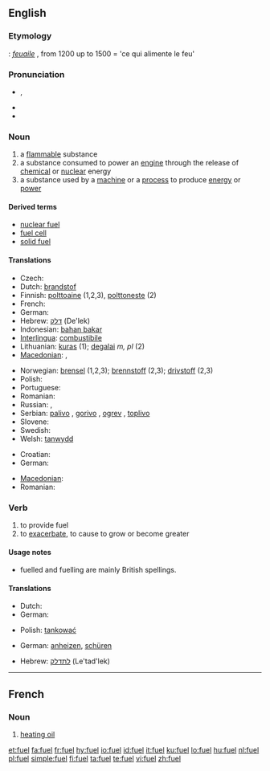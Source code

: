 {{wikipedia|dab=fuel (disambiguation)|fuel}}
==English==

===Etymology===
{{etyl|fro}}: ''[[feuaile]]'' , from 1200 up to 1500 = 'ce qui alimente le feu'

===Pronunciation===
* {{IPA|/ˈfjuːəl̩/}}, {{SAMPA|/"fju:@l/}}
* {{rhymes|ʊəl}}
* {{audio|en-uk-fuel.ogg|Audio (UK)}}

===Noun===
{{wikipedia}}
{{en-noun}}

# a [[flammable]] substance
# a substance consumed to power an [[engine]] through the release of [[chemical]] or [[nuclear]] energy
# a substance used by a [[machine]] or a [[process]] to produce [[energy]] or [[power]]

====Derived terms====
* [[nuclear fuel]]
* [[fuel cell]]
* [[solid fuel]]

====Translations====
{{trans-top|flammable substance}}
* Czech: {{t-|cs|palivo|n}}
* Dutch: [[brandstof]] {{f|m}}
* Finnish: [[polttoaine]] (1,2,3), [[polttoneste]] (2)
* French: {{t|fr|carburant|m}}
* German: {{t+|de|Brennstoff|m}}
* Hebrew: [[דלק]] (De'lek)
* Indonesian: [[bahan bakar]]
* [[Interlingua]]: [[combustibile]]
* Lithuanian: [[kuras]] {{m}} (1); [[degalai]] ''m, pl'' (2)
* [[Macedonian]]: {{t|mk|гориво|n|tr=górivo|sc=Cyrl|xs=Macedonian}},  {{t|mk|огрев|m|tr=ógrev|sc=Cyrl|xs=Macedonian}}
{{trans-mid}}
* Norwegian: [[brensel]] {{n}} (1,2,3); [[brennstoff]] {{n}} (2,3); [[drivstoff]] {{n}} (2,3)
* Polish: {{t+|pl|paliwo}}
* Portuguese: {{t+|pt|combustível|m}}
* Romanian: {{t|ro|combustibil|m}}
* Russian: {{t+|ru|топливо|n|tr=tóplivo|sc=Cyrl}}, {{t+|ru|горючее|n|sc=Cyrl}}
* Serbian: [[palivo]] {{n}}, [[gorivo]] {{n}}, [[ogrev]] {{m}}, [[toplivo]] {{n}}
* Slovene: {{t+|sl|gorivo}}
* Swedish: {{t+|sv|bränsle}}
* Welsh: [[tanwydd]] {{m}}
{{trans-bottom}}

{{trans-top|substance consumed to power an engine}}
* Croatian: {{t-|hr|gorivo|n|alt=gȍrīvo}}
* German: {{t-|de|Treibstoff|m}}
{{trans-mid}}
* [[Macedonian]]: {{t|mk|гориво|n|tr=górivo|sc=Cyrl|xs=Macedonian}}
* Romanian: {{t|ro|carburant|m}}
{{trans-bottom}}

===Verb===
{{en-verb}}
{{en-verb|fuell|ing}}

# to provide fuel
# to [[exacerbate]], to cause to grow or become greater

====Usage notes====
* fuelled and fuelling are mainly British spellings.

====Translations====
{{trans-top|to provide fuel}}
* Dutch: {{t-|nl|tanken}}
* German: {{t-|de|betanken}}
{{trans-mid}}
* Polish: [[tankować]]
{{trans-bottom}}

{{trans-top|to exacerbate, to cause to grow or become greater}}
* German: [[anheizen]], [[schüren]]
{{trans-mid}}
{{trans-bottom}}

{{checktrans-top}}
* Hebrew: [[לתדלק]] (Le'tad'lek)
{{checktrans-bottom}}

----

==French==

===Noun===
{{fr-noun|m}}

# [[heating oil]]

[[et:fuel]]
[[fa:fuel]]
[[fr:fuel]]
[[hy:fuel]]
[[io:fuel]]
[[id:fuel]]
[[it:fuel]]
[[ku:fuel]]
[[lo:fuel]]
[[hu:fuel]]
[[nl:fuel]]
[[pl:fuel]]
[[simple:fuel]]
[[fi:fuel]]
[[ta:fuel]]
[[te:fuel]]
[[vi:fuel]]
[[zh:fuel]]